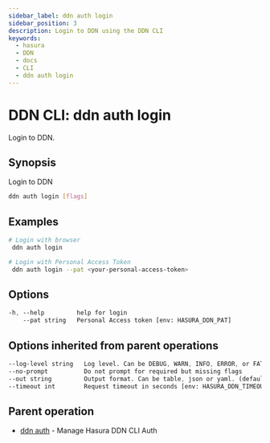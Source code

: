 ```yaml
---
sidebar_label: ddn auth login
sidebar_position: 3
description: Login to DDN using the DDN CLI
keywords:
  - hasura
  - DDN
  - docs
  - CLI
  - ddn auth login
---
```


# DDN CLI: ddn auth login

Login to DDN.

## Synopsis

Login to DDN

```bash
ddn auth login [flags]
```

## Examples

```bash
# Login with browser
 ddn auth login

# Login with Personal Access Token
 ddn auth login --pat <your-personal-access-token>
```

## Options

```sass
-h, --help         help for login
    --pat string   Personal Access token [env: HASURA_DDN_PAT]
```

## Options inherited from parent operations

```sass
--log-level string   Log level. Can be DEBUG, WARN, INFO, ERROR, or FATAL. (default "INFO")
--no-prompt          Do not prompt for required but missing flags
--out string         Output format. Can be table, json or yaml. (default "table")
--timeout int        Request timeout in seconds [env: HASURA_DDN_TIMEOUT] (default 100)
```

## Parent operation

- [ddn auth](/reference/cli/commands/ddn_auth) - Manage Hasura DDN CLI Auth
